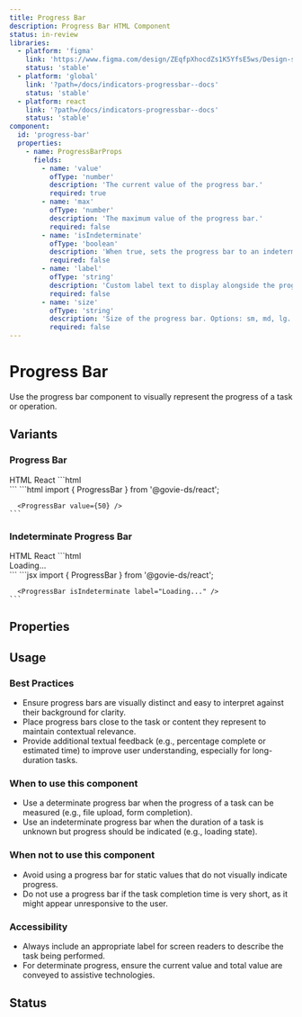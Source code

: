 ```yaml
---
title: Progress Bar
description: Progress Bar HTML Component
status: in-review
libraries:
  - platform: 'figma'
    link: 'https://www.figma.com/design/ZEqfpXhocdZs1K5YfsE5ws/Design-system?node-id=4393-5943'
    status: 'stable'
  - platform: 'global'
    link: '?path=/docs/indicators-progressbar--docs'
    status: 'stable'
  - platform: react
    link: '?path=/docs/indicators-progressbar--docs'
    status: 'stable'
component:
  id: 'progress-bar'
  properties:
    - name: ProgressBarProps
      fields:
        - name: 'value'
          ofType: 'number'
          description: 'The current value of the progress bar.'
          required: true
        - name: 'max'
          ofType: 'number'
          description: 'The maximum value of the progress bar.'
          required: false
        - name: 'isIndeterminate'
          ofType: 'boolean'
          description: 'When true, sets the progress bar to an indeterminate state with an animation.'
          required: false
        - name: 'label'
          ofType: 'string'
          description: 'Custom label text to display alongside the progress bar.'
          required: false
        - name: 'size'
          ofType: 'string'
          description: 'Size of the progress bar. Options: sm, md, lg.'
          required: false
---
```


# Progress Bar

Use the progress bar component to visually represent the progress of a task or operation.

## Variants

### Progress Bar

<ComponentContainer>
  <ProgressBar value="40" max="100" size="sm" />
</ComponentContainer>

<Tabs id="tab1">
  <TabList>
    <TabItem value="tab11" checked>HTML</TabItem>
    <TabItem value="tab13">React</TabItem>
  </TabList>
  <TabPanel value="tab11">
    ```html
      <div class="gi-progress-bar-container">
        <div role="progressbar" aria-valuenow="50" aria-valuemin="0" aria-valuemax="100" aria-labelledby="progress-bar-:S1:" aria-label="Progress bar" class="gi-progress-bar gi-h-2">
          <div class="gi-h-2 gi-bg-gray-700" style="width: 50%;">
          </div>
        </div>
      </div>
    ```
  </TabPanel>
  <TabPanel value="tab13">
    ```html
      import { ProgressBar } from '@govie-ds/react';

      <ProgressBar value={50} />
    ```

  </TabPanel>
</Tabs>

### Indeterminate Progress Bar

<ComponentContainer>
  <ProgressBar isIndeterminate="true" label="Loading..." />
</ComponentContainer>

<Tabs id="tab2">
  <TabList>
    <TabItem value="tab21" checked>HTML</TabItem>
    <TabItem value="tab23">React</TabItem>
  </TabList>
  <TabPanel value="tab21">        
    ```html
    <div class="gi-progress-bar-container">
      <div role="progressbar" aria-label="Progress bar" class="gi-progress-bar gi-h-2">
        <div class="gi-h-2 gi-bg-gray-700 gi-progress-bar-indeterminate"></div>
      </div>
      <span>Loading...</span>
    </div>
    ```
  </TabPanel>
  <TabPanel value="tab23">
    ```jsx
      import { ProgressBar } from '@govie-ds/react';

      <ProgressBar isIndeterminate label="Loading..." />
    ```

  </TabPanel>
</Tabs>

## Properties

<ComponentPropertiesTable componentId="progress-bar" />

## Usage

### Best Practices

- Ensure progress bars are visually distinct and easy to interpret against their background for clarity.
- Place progress bars close to the task or content they represent to maintain contextual relevance.
- Provide additional textual feedback (e.g., percentage complete or estimated time) to improve user understanding, especially for long-duration tasks.

### When to use this component

- Use a determinate progress bar when the progress of a task can be measured (e.g., file upload, form completion).
- Use an indeterminate progress bar when the duration of a task is unknown but progress should be indicated (e.g., loading state).

### When not to use this component

- Avoid using a progress bar for static values that do not visually indicate progress.
- Do not use a progress bar if the task completion time is very short, as it might appear unresponsive to the user.

### Accessibility

- Always include an appropriate label for screen readers to describe the task being performed.
- For determinate progress, ensure the current value and total value are conveyed to assistive technologies.

## Status

<ComponentStatusBlock componentId="progress-bar" />
